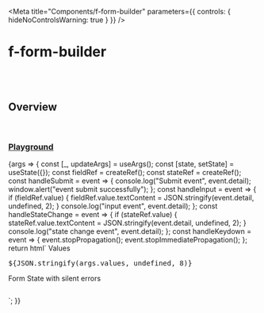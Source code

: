 
<Meta
	title="Components/f-form-builder"
	parameters={{
		controls: { hideNoControlsWarning: true }
	}}
/>

# f-form-builder

<br />
<br />

## Overview

<f-divider></f-divider>

<br />

### [Playground](/story/components-f-form-builder--playground)

<Canvas>
	<Story
		name="Playground"
		argTypes={{
			field: {
				control: "object"
			},
			values: { control: "object" },
			variant: {
				control: "select",
				options: ["curved", "round", "block"]
			},
			category: {
				control: "select",
				options: ["fill", "transparent", "outline"]
			},
			size: {
				control: "select",
				options: ["medium", "small"]
			},
			gap: {
				control: "select",
				options: ["large", "medium", "small", "x-small"]
			}
		}}
		args={{
			field,
			values: {
				hiddenField: "IAmHidden",
				singleSelect: "First",
				selectBox: ["option 1"],
				nestedArray: []
			},
			variant: "curved",
			category: "fill",
			size: "medium",
			gap: "medium"
		}}
	>
		{args => {
			const [_, updateArgs] = useArgs();
			const [state, setState] = useState({});
			const fieldRef = createRef();
			const stateRef = createRef();
			const handleSubmit = event => {
				console.log("Submit event", event.detail);
				window.alert("event submit successfully");
			};
			const handleInput = event => {
				if (fieldRef.value) {
					fieldRef.value.textContent = JSON.stringify(event.detail, undefined, 2);
				}
				console.log("input event", event.detail);
			};
			const handleStateChange = event => {
				if (stateRef.value) {
					stateRef.value.textContent = JSON.stringify(event.detail, undefined, 2);
				}
				console.log("state change event", event.detail);
			};
			const handleKeydown = event => {
				event.stopPropagation();
				event.stopImmediatePropagation();
			};
			return html` <f-div padding="medium" gap="medium" height="100%" overflow="scroll">
				<f-form-builder
					.field=${args.field}
					.values=${args.values}
					.variant=${args.variant}
					.category=${args.category}
					.size=${args.size}
					.gap=${args.gap}
					.label=${{
						title: "Form label",
						description: "Description about form",
						iconTooltip: "Form more info"
					}}
					@submit=${handleSubmit}
					@input=${handleInput}
					@keydown=${handleKeydown}
					@state-change=${handleStateChange}
				>
					<f-div>
						<f-button label="submit" type="submit"></f-button>
					</f-div>
				</f-form-builder>
				<f-divider></f-divider>
				<f-div width="400px" height="hug-content" direction="column" gap="small" overflow="scroll">
					<f-text>Values</f-text>
					<pre ${ref(fieldRef)}>${JSON.stringify(args.values, undefined, 8)}</pre>
					<f-divider></f-divider>
					<f-text size="large" weight="bold" state="secondary"
						>Form State with silent errors</f-text
					>
					<pre ${ref(stateRef)}></pre>
				</f-div>
			</f-div>`;
		}}
	</Story>
</Canvas>

<br />

<Properties />
